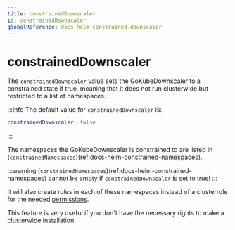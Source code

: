 ```yaml
---
title: constrainedDownscaler
id: constrainedDownscaler
globalReference: docs-helm-constrained-downscaler
---
```


# constrainedDownscaler

The `constrainedDownscaler` value sets the GoKubeDownscaler to a constrained state if true,
meaning that it does not run clusterwide but restricted to a list of namespaces.

:::info
The default value for `constrainedDownscaler` is:

```yaml
constrainedDownscaler: false
```

:::

The namespaces the GoKubeDownscaler is constrained to are listed in (`constrainedNamespaces`)(ref:docs-helm-constrained-namespaces).

:::warning
(`constrainedNamespaces`)(ref:docs-helm-constrained-namespaces) cannot be empty if `constrainedDownscaler` is set to true!
:::

It will also create roles in each of these namespaces instead of a clusterrole for the needed [permissions](ref:docs-helm-permissions).

This feature is very useful if you don't have the necessary rights to make a clusterwide installation.
